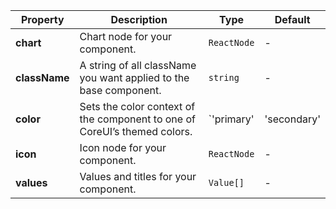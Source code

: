 | Property | Description | Type | Default |
| --- | --- | --- | --- |
| **chart** | Chart node for your component. | `ReactNode` | - |
| **className** | A string of all className you want applied to the base component. | `string` | - |
| **color** | Sets the color context of the component to one of CoreUI’s themed colors. | `'primary' | 'secondary' | 'success' | 'danger' | 'warning' | 'info' | 'dark' | 'light' | string` | - |
| **icon** | Icon node for your component. | `ReactNode` | - |
| **values** | Values and titles for your component. | `Value[]` | - |
